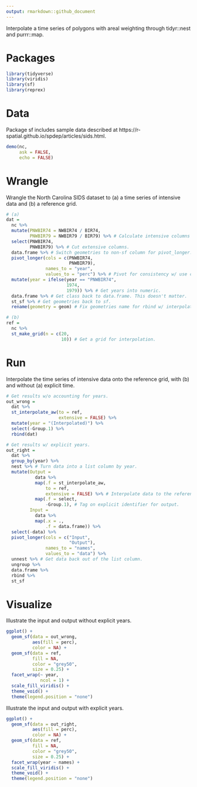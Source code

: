 ```yaml
---
output: rmarkdown::github_document
---
```


Interpolate a time series of polygons with areal weighting through tidyr::nest and purrr::map.

# Packages

```r

library(tidyverse)
library(viridis)
library(sf)
library(reprex)

```

# Data

Package sf includes sample data described at https://r-spatial.github.io/spdep/articles/sids.html.

```r

demo(nc, 
     ask = FALSE, 
     echo = FALSE)

```

\newpage

# Wrangle

Wrangle the North Carolina SIDS dataset to (a) a time series of intensive data and (b) a reference grid.

```r

# (a)
dat = 
  nc %>% 
  mutate(PNWBIR74 = NWBIR74 / BIR74,
         PNWBIR79 = NWBIR79 / BIR79) %>% # Calculate intensive columns (%).
  select(PNWBIR74,
         PNWBIR79) %>% # Cut extensive columns.
  data.frame %>% # Switch geometries to non-sf column for pivot_longer.
  pivot_longer(cols = c(PNWBIR74,
                        PNWBIR79),
               names_to = "year",
               values_to = "perc") %>% # Pivot for consistency w/ use case.
  mutate(year = ifelse(year == "PNWBIR74",
                       1974,
                       1979)) %>% # Get years into numeric.
  data.frame %>% # Get class back to data.frame. This doesn't matter.
  st_sf %>% # Get geometries back to sf.
  rename(geometry = geom) # Fix geometries name for rbind w/ interpolation output.

# (b)
ref = 
  nc %>% 
  st_make_grid(n = c(20, 
                     10)) # Get a grid for interpolation.

```

\newpage

# Run

Interpolate the time series of intensive data onto the reference grid, with (b) and without (a) explicit time.

```r

# Get results w/o accounting for years.
out_wrong = 
  dat %>% 
  st_interpolate_aw(to = ref,
                    extensive = FALSE) %>% 
  mutate(year = "(Interpolated)") %>% 
  select(-Group.1) %>% 
  rbind(dat)

# Get results w/ explicit years. 
out_right = 
  dat %>% 
  group_by(year) %>% 
  nest %>% # Turn data into a list column by year.
  mutate(Output = 
           data %>% 
           map(.f = st_interpolate_aw,
               to = ref,
               extensive = FALSE) %>% # Interpolate data to the reference grid.
           map(.f = select,
               -Group.1), # Tag on explicit identifier for output.
         Input = 
           data %>% 
           map(.x = .,
               .f = data.frame)) %>% 
  select(-data) %>% 
  pivot_longer(cols = c("Input",
                        "Output"),
               names_to = "names",
               values_to = "data") %>% 
  unnest %>% # Get data back out of the list column.
  ungroup %>% 
  data.frame %>% 
  rbind %>% 
  st_sf

```

\newpage

# Visualize

Illustrate the input and output without explicit years. 

```r

ggplot() + 
  geom_sf(data = out_wrong, 
          aes(fill = perc), 
          color = NA) + 
  geom_sf(data = ref,
          fill = NA,
          color = "grey50",
          size = 0.25) +
  facet_wrap(~ year,
             ncol = 1) + 
  scale_fill_viridis() + 
  theme_void() +
  theme(legend.position = "none")

```

\newpage

Illustrate the input and output with explicit years.

```r

ggplot() + 
  geom_sf(data = out_right, 
          aes(fill = perc), 
          color = NA) + 
  geom_sf(data = ref,
          fill = NA,
          color = "grey50",
          size = 0.25) +
  facet_wrap(year ~ names) + 
  scale_fill_viridis() + 
  theme_void() +
  theme(legend.position = "none")

```

